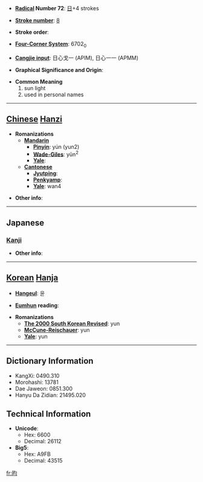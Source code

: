 * '''[[Wiktionary:Chinese radical index| Radical]] Number 72''': [[Wiktionary:Chinese radical index 日|日]]+4 strokes

* '''[[Wiktionary:Chinese total strokes index|Stroke number]]''': [[Wiktionary:Chinese total strokes index 8|8]]

* '''Stroke order''': 

* '''[[Wiktionary:Chinese four corner index|Four-Corner System]]''': 6702<sub>0</sub>

* '''[[Wiktionary:Chinese Cangjie index|Cangjie input]]''': 日心戈一 (APIM), 日心一一 (APMM)

* '''Graphical Significance and Origin''': 

* '''Common Meaning'''
*#sun light
*# used in personal names


----

== [[Chinese]] [[Hanzi]] ==

* '''Romanizations'''
** '''[[Mandarin]]'''
*** '''[[Pinyin]]''': yún (yun2)
*** '''[[Wade-Giles]]''': yün<sup>2</sup>
*** '''[[Yale]]''': 
** '''[[Cantonese]]'''
*** '''[[Jyutping]]''':
*** '''[[Penkyamp]]''': 
*** '''[[Yale]]''': wan4

* '''Other info''': 

----

==Japanese==
===[[Kanji]]===
{{kanji|on readings=[[いん]] (in)
|kun readings=
}}

* '''Other info''':  

----

== [[Korean]] [[Hanja]] ==

* '''[[Hangeul]]''': 윤

* '''[[Eumhun]] reading''': 

* '''Romanizations'''
** '''[[The 2000 South Korean Revised Romanization|The 2000 South Korean Revised]]''': yun
** '''[[McCune-Reischauer]]''': yun
** '''[[Yale]]''': yun

----

== Dictionary Information ==

* KangXi: 0490.310
* Morohashi: 13781
* Dae Jaweon: 0851.300
* Hanyu Da Zidian: 21495.020

== Technical Information ==

* '''Unicode''':
** Hex: 6600
** Decimal: 26112
* '''Big5''':
** Hex: A9FB
** Decimal: 43515

[[fr:昀]]